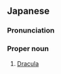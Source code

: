 ==Japanese==
{{wikipedia|lang=ja}}

===Pronunciation===
{{ja-pron|ドラキュラ}}

===Proper noun===
{{ja-pos|ka|proper}}

# [[Dracula]]